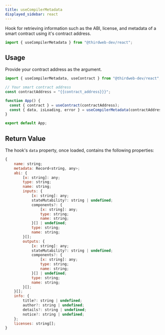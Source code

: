 ```yaml
---
title: useCompilerMetadata
displayed_sidebar: react
---
```


Hook for retrieving information such as the ABI, license, and metadata of a smart contract using it's contract address.

```jsx
import { useCompilerMetadata } from "@thirdweb-dev/react";
```

## Usage

Provide your contract address as the argument.

```jsx
import { useCompilerMetadata, useContract } from "@thirdweb-dev/react";

// Your smart contract address
const contractAddress = "{{contract_address}}}";

function App() {
  const { contract } = useContract(contractAddress);
  const { data, isLoading, error } = useCompilerMetadata(contractAddress);
}

export default App;
```

## Return Value

The hook's `data` property, once loaded, contains the following properties:

```js
{
    name: string;
    metadata: Record<string, any>;
    abi: {
        [x: string]: any;
        type: string;
        name: string;
        inputs: {
            [x: string]: any;
            stateMutability?: string | undefined;
            components?: {
                [x: string]: any;
                type: string;
                name: string;
            }[] | undefined;
            type: string;
            name: string;
        }[];
        outputs: {
            [x: string]: any;
            stateMutability?: string | undefined;
            components?: {
                [x: string]: any;
                type: string;
                name: string;
            }[] | undefined;
            type: string;
            name: string;
        }[];
    }[];
    info: {
        title?: string | undefined;
        author?: string | undefined;
        details?: string | undefined;
        notice?: string | undefined;
    };
    licenses: string[];
}
```

